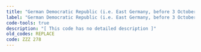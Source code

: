 ```yaml
---
title: "German Democratic Republic (i.e. East Germany, before 3 October 1990)"
label: "German Democratic Republic (i.e. East Germany, before 3 October 1990)"
code-tools: true
description: "[ This code has no detailed description ]"
old_codes: REPLACE
code: ZZZ 278
---
```

